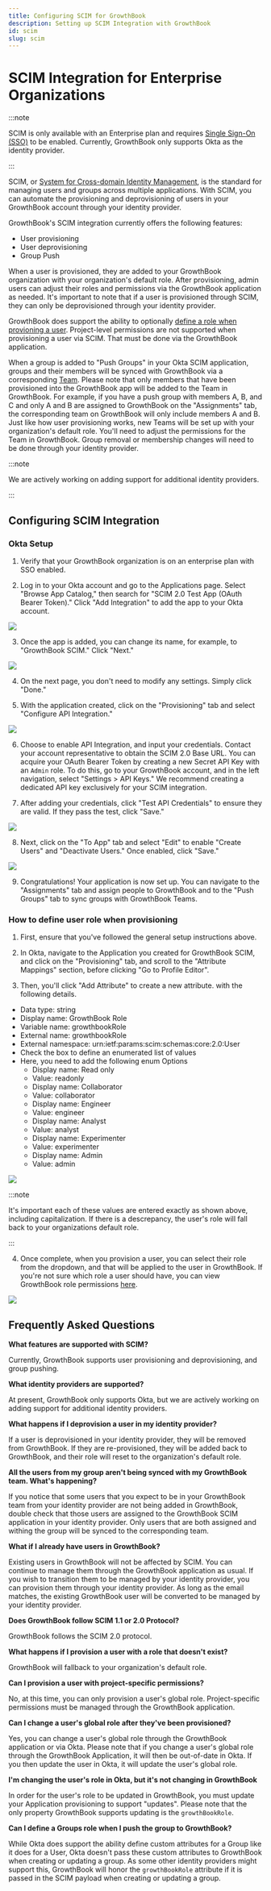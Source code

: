 ```yaml
---
title: Configuring SCIM for GrowthBook
description: Setting up SCIM Integration with GrowthBook
id: scim
slug: scim
---
```


# SCIM Integration for Enterprise Organizations

:::note

SCIM is only available with an Enterprise plan and requires [Single Sign-On (SSO)](https://docs.growthbook.io/sso) to be enabled. Currently, GrowthBook only supports Okta as the identity provider.

:::

SCIM, or [System for Cross-domain Identity Management](https://scim.cloud/), is the standard for managing users and groups across multiple applications. With SCIM, you can automate the provisioning and deprovisioning of users in your GrowthBook account through your identity provider.

GrowthBook's SCIM integration currently offers the following features:

- User provisioning
- User deprovisioning
- Group Push

When a user is provisioned, they are added to your GrowthBook organization with your organization's default role. After provisioning, admin users can adjust their roles and permissions via the GrowthBook application as needed. It's important to note that if a user is provisioned through SCIM, they can only be deprovisioned through your identity provider.

GrowthBook does support the ability to optionally [define a role when provioning a user](#how-to-define-user-role-when-provisioning). Project-level permissions are not supported when provisioning a user via SCIM. That must be done via the GrowthBook application.

When a group is added to "Push Groups" in your Okta SCIM application, groups and their members will be synced with GrowthBook via a corresponding [Team](https://docs.growthbook.io/account/user-permissions). Please note that only members that have been provisioned into the GrowthBook app will be added to the Team in GrowthBook. For example, if you have a push group with members A, B, and C and only A and B are assigned to GrowthBook on the "Assignments" tab, the corresponding team on GrowthBook will only include members A and B. Just like how user provisioning works, new Teams will be set up with your organization's default role. You'll need to adjust the permissions for the Team in GrowthBook. Group removal or membership changes will need to be done through your identity provider.

:::note

We are actively working on adding support for additional identity providers.

:::

## Configuring SCIM Integration

### Okta Setup

1. Verify that your GrowthBook organization is on an enterprise plan with SSO enabled.

2. Log in to your Okta account and go to the Applications page. Select "Browse App Catalog," then search for "SCIM 2.0 Test App (OAuth Bearer Token)." Click "Add Integration" to add the app to your Okta account.

![](../../static/images/integrations/scim/GrowthBook-SCIM-Add-Okta-Integration.png)

3. Once the app is added, you can change its name, for example, to "GrowthBook SCIM." Click "Next."

![](../../static/images/integrations/scim/GrowthBook-SCIM-Add-Name.png)

4. On the next page, you don't need to modify any settings. Simply click "Done."

5. With the application created, click on the "Provisioning" tab and select "Configure API Integration."

![](../../static/images/integrations/scim/GrowthBook-SCIM-Enable-API-Integration.png)

6. Choose to enable API Integration, and input your credentials. Contact your account representative to obtain the SCIM 2.0 Base URL. You can acquire your OAuth Bearer Token by creating a new Secret API Key with an `Admin` role. To do this, go to your GrowthBook account, and in the left navigation, select "Settings > API Keys." We recommend creating a dedicated API key exclusively for your SCIM integration.

7. After adding your credentials, click "Test API Credentials" to ensure they are valid. If they pass the test, click "Save."

![](../../static/images/integrations/scim/GrowthBook-SCIM-Add-Credentials.png)

8. Next, click on the "To App" tab and select "Edit" to enable "Create Users" and "Deactivate Users." Once enabled, click "Save."

![](../../static/images/integrations/scim/GrowthBook-SCIM-Configure-Options.png)

9. Congratulations! Your application is now set up. You can navigate to the "Assignments" tab and assign people to GrowthBook and to the "Push Groups" tab to sync groups with GrowthBook Teams.

### How to define user role when provisioning

1. First, ensure that you've followed the general setup instructions above.

2. In Okta, navigate to the Application you created for GrowthBook SCIM, and click on the "Provisioning" tab, and scroll to the "Attribute Mappings" section, before clicking "Go to Profile Editor".

3. Then, you'll click "Add Attribute" to create a new attribute. with the following details.

- Data type: string
- Display name: GrowthBook Role
- Variable name: growthbookRole
- External name: growthbookRole
- External namespace: urn:ietf:params:scim:schemas:core:2.0:User
- Check the box to define an enumerated list of values
- Here, you need to add the following enum Options
  - Display name: Read only
  - Value: readonly
  - Display name: Collaborator
  - Value: collaborator
  - Display name: Engineer
  - Value: engineer
  - Display name: Analyst
  - Value: analyst
  - Display name: Experimenter
  - Value: experimenter
  - Display name: Admin
  - Value: admin

![](../../static/images/integrations/scim/GrowthBook-SCIM-Define-Role-Attribute.png)

:::note

It's important each of these values are entered exactly as shown above, including capitalization. If there is a descrepancy, the user's role will fall back to your organizations default role.

:::

4. Once complete, when you provision a user, you can select their role from the dropdown, and that will be applied to the user in GrowthBook. If you're not sure which role a user should have, you can view GrowthBook role permissions [here](https://docs.growthbook.io/account/user-permissions).

![](../../static/images/integrations/scim/GrowthBook-SCIM-Define-User-Role.png)

## Frequently Asked Questions

**What features are supported with SCIM?**

Currently, GrowthBook supports user provisioning and deprovisioning, and group pushing.

**What identity providers are supported?**

At present, GrowthBook only supports Okta, but we are actively working on adding support for additional identity providers.

**What happens if I deprovision a user in my identity provider?**

If a user is deprovisioned in your identity provider, they will be removed from GrowthBook. If they are re-provisioned, they will be added back to GrowthBook, and their role will reset to the organization's default role.

**All the users from my group aren't being synced with my GrowthBook team. What's happening?**

If you notice that some users that you expect to be in your GrowthBook team from your identity provider are not being added in GrowthBook, double check that those users are assigned to the GrowthBook SCIM application in your identity provider. Only users that are both assigned and withing the group will be synced to the corresponding team.

**What if I already have users in GrowthBook?**

Existing users in GrowthBook will not be affected by SCIM. You can continue to manage them through the GrowthBook application as usual. If you wish to transition them to be managed by your identity provider, you can provision them through your identity provider. As long as the email matches, the existing GrowthBook user will be converted to be managed by your identity provider.

**Does GrowthBook follow SCIM 1.1 or 2.0 Protocol?**

GrowthBook follows the SCIM 2.0 protocol.

**What happens if I provision a user with a role that doesn't exist?**

GrowthBook will fallback to your organization's default role.

**Can I provision a user with project-specific permissions?**

No, at this time, you can only provision a user's global role. Project-specific permissions must be managed through the GrowthBook application.

**Can I change a user's global role after they've been provisioned?**

Yes, you can change a user's global role through the GrowthBook application or via Okta. Please note that if you change a user's global role through the GrowthBook Application, it will then be out-of-date in Okta. If you then update the user in Okta, it will update the user's global role.

**I'm changing the user's role in Okta, but it's not changing in GrowthBook**

In order for the user's role to be updated in GrowthBook, you must update your Application provisioning to support "updates". Please note that the only property GrowthBook supports updating is the `growthBookRole`.

**Can I define a Groups role when I push the group to GrowthBook?**

While Okta does support the ability define custom attributes for a Group like it does for a User, Okta doesn't pass these custom attributes to GrowthBook when creating or updating a group. As some other identity providers might support this, GrowthBook will honor the `growthBookRole` attribute if it is passed in the SCIM payload when creating or updating a group.

